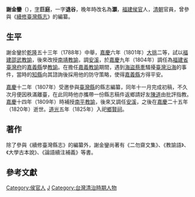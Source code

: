 '''謝金鑾'''（{{bd|1757年||1820年|}}），[[表字|字]]'''巨庭'''，一字'''退谷'''，晚年時改名為'''灝'''，[[福建|福建]][[侯官|侯官]]人，[[清朝|清朝]]官員，曾參與《[[續修臺灣縣志|續修臺灣縣志]]》的編纂{{r|校}}。

== 生平 ==
謝金鑾於[[乾隆|乾隆]]五十三年（1788年）中舉，[[嘉慶|嘉慶]]六年（1801年）[[大挑|大挑]]二等，試以[[福建|福建]][[邵武|邵武]][[教諭|教諭]]，後來改授[[南靖|南靖]][[教諭|教諭]]，調[[安溪|安溪]]，於[[嘉慶|嘉慶]]九年（1804年）調任為[[福建省|福建省]][[臺灣府|臺灣府]]的[[嘉義縣|嘉義縣]]學[[教諭|教諭]]{{r|校}}。在擔任[[嘉義|嘉義]][[教諭|教諭]]期間，遇到[[海盜|海盜]][[蔡牽|蔡牽]]騷擾[[臺灣|臺灣]][[沿海|沿海]]的事件，當時的[[知縣|知縣]]向其諮詢後採用他的防守策略，使得[[嘉義縣|嘉義縣]]方得平安{{r|校}}。

[[嘉慶|嘉慶]]十二年（1807年）受邀參與[[臺灣縣|臺灣縣]]的縣志編纂，同年十一月完成初稿，不久次月便因秩滿離臺，在此同時他亦攜帶一份縣志稿件返鄉請好友[[陳道|陳道]]由批評指教{{r|校}}。[[嘉慶|嘉慶]]十四年（1809年）時補授[[南平|南平]][[教諭|教諭]]，後來又調任[[安溪|安溪]]，之後在[[嘉慶|嘉慶]]二十五年（1820年）逝世{{r|校}}。[[道光|道光]]五年（1825年）入祀[[鄉賢祠|鄉賢祠]]{{r|校}}。

== 著作 ==
除了參與《續修臺灣縣志》的編纂外，謝金鑾尚著有《二勿齋文集》、《教諭語》、《大學古本說》、《論語續注補義》等書{{r|校}}。

== 參考文獻 ==
{{reflist|refs=
<ref name="校">{{cite book|title=《續修臺灣縣志·點校說明》|author=黃美娥 |edition=臺灣史料集成編輯委員會 |publisher=遠流 |date=2007-06-20 |isbn=978-986-01-0037-2 |pages=14、16頁}}</ref>
}}

[[Category:侯官人|Category:侯官人]]
[[Category:謝姓|J]]
[[Category:台灣清治時期人物|Category:台灣清治時期人物]]